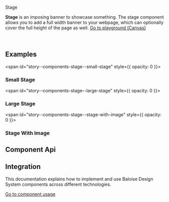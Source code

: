 
<bal-doc-banner id="story--components-stage--basic">Stage</bal-doc-banner>

<bal-doc-lead>
  <b>Stage</b> is an imposing banner to showcase something. The stage component allows you to add a full width banner to
  your webpage, which can optionally cover the full height of the page as well.
</bal-doc-lead>

<Canvas withSource="open">
  <Story id="components-stage--basic" />
</Canvas>

<bal-doc-app>
  <bal-button-group class="mb-large" position="center">
    <a class="button is-primary" href="?path=/story/components-stage--simple-stage">
      Go to playground (Canvas)
    </a>
    <bal-doc-stackblitz
      framework="angular"
      template={Basic.parameters.docs.source.code}
      modules="stage"
    ></bal-doc-stackblitz>
    <bal-doc-stackblitz
      framework="html"
      template={Basic.parameters.docs.source.code}
      modules="stage"
    ></bal-doc-stackblitz>
  </bal-button-group>
</bal-doc-app>

<br />
<br />
<br />

## Examples

<span id="story--components-stage--small-stage" style={{ opacity: 0 }}></span>

### Small Stage

<Canvas>
  <Story id="components-stage--small-stage" />
</Canvas>

<span id="story--components-stage--large-stage" style={{ opacity: 0 }}></span>

### Large Stage

<Canvas>
  <Story id="components-stage--large-stage" />
</Canvas>

<span id="story--components-stage--stage-with-image" style={{ opacity: 0 }}></span>

### Stage With Image

<Canvas>
  <Story id="components-stage--stage-with-image" />
</Canvas>

## Component Api

<Description markdown={readme} />

## Integration

This documentation explains how to implement and use Baloise Design System components across different technologies.

<a class="button is-primary" href="?path=/docs/development-components--page">
  Go to component usage
</a>

<br />


<Description markdown={testing} />

<bal-doc-github link="/components/bal-stage/stories/bal-stage.docs.mdx"></bal-doc-github>

